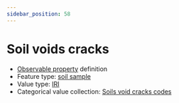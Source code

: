 ```yaml
---
sidebar_position: 58
---
```



# Soil voids cracks

- [Observable property](/viewers/dawe-vocabs?uri=https://linked.data.gov.au/def/nrm/f6504250-db2c-47ae-98f5-17f9534aff84) definition
- Feature type: [soil sample](http://linked.data.gov.au/def/tern-cv/06461021-a6c2-4175-9651-23653c2b9116)
- Value type: [IRI](https://w3id.org/tern/ontologies/tern/IRI)
- Categorical value collection: [Soils void cracks codes](/viewers/dawe-vocabs?uri=https://linked.data.gov.au/def/nrm/1acac98b-808d-4efa-aa27-a0cb7782e63f)

<Example
  protocolModule="soil-pit-characterization"
  observableProperty="https://linked.data.gov.au/def/nrm/f6504250-db2c-47ae-98f5-17f9534aff84"
/>
